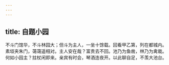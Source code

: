 ```yaml
---
---
---
```

title: 自题小园
---



不斗门馆华，不斗林园大；但斗为主人，一坐十馀载。回看甲乙第，列在都城内。素垣夹朱门，蔼蔼遥相对。主人安在哉？富贵去不回。池乃为鱼凿，林乃为禽栽。何如小园主？拄杖闲即来。亲宾有时会，琴酒连夜开。以此聊自足，不羡大池台。